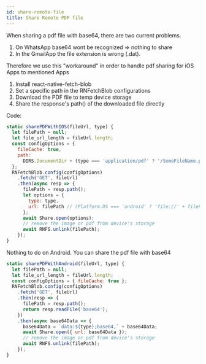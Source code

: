 ```yaml
---
id: share-remote-file
title: Share Remote PDF file
---
```


When sharing a pdf file with base64, there are two current problems.

1. On WhatsApp base64 wont be recognized => nothing to share
2. In the GmailApp the file extension is wrong (.dat).

Therefore we use this "workaround" in order to handle pdf sharing for iOS Apps to mentioned Apps

1. Install react-native-fetch-blob
2. Set a specific path in the RNFetchBlob configurations
3. Download the PDF file to temp device storage
4. Share the response's path() of the downloaded file directly

Code:

```jsx
static sharePDFWithIOS(fileUrl, type) {
  let filePath = null;
  let file_url_length = fileUrl.length;
  const configOptions = {
    fileCache: true,
    path:
      DIRS.DocumentDir + (type === 'application/pdf' ? '/SomeFileName.pdf' : '/SomeFileName.png') // no difference when using jpeg / jpg / png /
  };
  RNFetchBlob.config(configOptions)
    .fetch('GET', fileUrl)
    .then(async resp => {
      filePath = resp.path();
      let options = {
        type: type,
        url: filePath // (Platform.OS === 'android' ? 'file://' + filePath)
      };
      await Share.open(options);
      // remove the image or pdf from device's storage
      await RNFS.unlink(filePath);
    });
}
```

Nothing to do on Android. You can share the pdf file with base64

```jsx
static sharePDFWithAndroid(fileUrl, type) {
  let filePath = null;
  let file_url_length = fileUrl.length;
  const configOptions = { fileCache: true };
  RNFetchBlob.config(configOptions)
    .fetch('GET', fileUrl)
    .then(resp => {
      filePath = resp.path();
      return resp.readFile('base64');
    })
    .then(async base64Data => {
      base64Data = `data:${type};base64,` + base64Data;
      await Share.open({ url: base64Data });
      // remove the image or pdf from device's storage
      await RNFS.unlink(filePath);
    });
}
```
